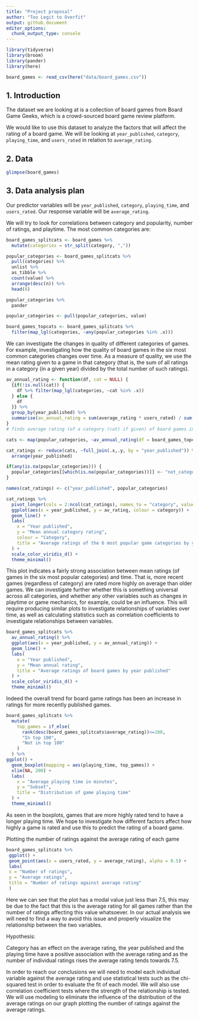 ```yaml
---
title: "Project proposal"
author: "Too Legit to Overfit"
output: github_document
editor_options: 
  chunk_output_type: console
---
```


```r
library(tidyverse)
library(broom)
library(pander)
library(here)
```

```r
board_games <- read_csv(here("data/board_games.csv"))
```

## 1. Introduction

The dataset we are looking at is a collection of board games from Board Game Geeks, which is a crowd-sourced board game review platform.

We would like to use this dataset to analyze the factors that will affect the rating of a board game. We will be looking at `year_published`, `category`, `playing_time`, and `users_rated` in relation to `average_rating`.

## 2. Data

```r
glimpse(board_games)
```


## 3. Data analysis plan

Our predictor variables will be `year_published`, `category`, `playing_time`, and `users_rated`. Our response variable will be `average_rating`.


We will try to look for correlations between category and popularity, number of ratings, and playtime. The most common categories are:

```r
board_games_splitcats <- board_games %>% 
  mutate(categories = str_split(category, ","))

popular_categories <- board_games_splitcats %>%
  pull(categories) %>%
  unlist %>%
  as_tibble %>%
  count(value) %>%
  arrange(desc(n)) %>%
  head(6)

popular_categories %>%
  pander

popular_categories <- pull(popular_categories, value)
```

```r
board_games_topcats <- board_games_splitcats %>% 
  filter(map_lgl(categories, ~any(popular_categories %in% .x)))
```

We can investigate the changes in quality of different categories of games. For example, investigating how the quality of board games in the six most common categories changes over time. As a measure of quality, we use the mean rating given to a game in that category (that is, the sum of all ratings in a category (in a given year) divided by the total number of such ratings). 

```r
av_annual_rating <- function(df, cat = NULL) {
  {if(!is.null(cat)) {
    df %>% filter(map_lgl(categories, ~cat %in% .x))
  } else {
    df
  }} %>% 
  group_by(year_published) %>% 
  summarise(av_annual_rating = sum(average_rating * users_rated) / sum(users_rated))
}
# finds average rating (of a category (cat) if given) of board games in dataframe given (df) for each year in which a board game of that category was published. Output is a dataframe. df must have columns `year published`, `categories` (a `list` of categories), `average_rating` and `year_published`. 

cats <- map(popular_categories, ~av_annual_rating(df = board_games_topcats, cat = .))

cat_ratings <- reduce(cats, ~full_join(.x,.y, by = "year_published")) %>% 
  arrange(year_published)

if(any(is.na(popular_categories))) {
  popular_categories[[which(is.na(popular_categories))]] <- "not_categorised"
} 

names(cat_ratings) <- c("year_published", popular_categories)
```

```r
cat_ratings %>% 
  pivot_longer(cols = 2:ncol(cat_ratings), names_to = "category", values_to = "av_rating") %>% 
  ggplot(aes(x = year_published, y = av_rating, colour = category)) + 
  geom_line() + 
  labs(
    x = "Year published", 
    y = "Mean annual category rating", 
    colour = "Category", 
    title = "Average ratings of the 6 most popular game categories by year published"
  ) + 
  scale_color_viridis_d() +
  theme_minimal()
```

This plot indicates a fairly strong association between mean ratings (of games in the six most popular categories) and time. That is, more recent games (regardless of category) are rated more highly on average than older games. We can investigate further whether this is something universal across all categories, and whether any other variables such as changes in playtime or game mechanics, for example, could be an influence. This will require producing similar plots to investigate relationships of variables over time, as well as calculating statistics such as correlation coefficients to investigate relationships between variables. 

```r
board_games_splitcats %>% 
  av_annual_rating() %>% 
  ggplot(aes(x = year_published, y = av_annual_rating)) +
  geom_line() +
  labs(
    x = "Year published",
    y = "Mean annual rating",
    title = "Average ratings of board games by year published"
  ) +
  scale_color_viridis_d() +
  theme_minimal()
```

Indeed the overall trend for board game ratings has been an increase in ratings for more recently published games. 

```r
board_games_splitcats %>% 
  mutate(
    top_games = if_else(
      rank(desc(board_games_splitcats$average_rating))<=100, 
      "In top 100", 
      "Not in top 100"
    )
  ) %>% 
ggplot() + 
  geom_boxplot(mapping = aes(playing_time, top_games)) + 
  xlim(NA, 200) + 
  labs(
    x = "Average playing time in minutes",
    y = "Subset",
    title = "Distribution of game playing time"
  ) +
  theme_minimal()
```

As seen in the boxplots, games that are more highly rated tend to have a longer playing time. We hope to investigate how different factors affect how highly a game is rated and use this to predict the rating of a board game. 

Plotting the number of ratings against the average rating of each game

```r
board_games_splitcats %>%
 ggplot() +
 geom_point(aes(x = users_rated, y = average_rating), alpha = 0.5) +
 labs(
 x = "Number of ratings",
 y = "Average ratings",
 title = "Number of ratings against average rating"
 )
```

Here we can see that the plot has a modal value just less than 7.5, this may be due to the fact that this is the average rating for all games rather than the number of ratings affecting this value whatsoever. In our actual analysis we will need to find a way to avoid this issue and properly visualize the relationship between the two variables.


Hypothesis:

Category has an effect on the average rating, the year published and the playing time have a positive association with the average rating and as the number of individual ratings rises the average rating tends towards 7.5.

In order to reach our conclusions we will need to model each individual variable against the average rating and use statistical tests such as the chi-squared test in order to evaluate the fit of each model. We will also use correlation coefficient tests where the strength of the relationship is tested. We will use modeling to eliminate the influence of the distribution of the average ratings on our graph plotting the number of ratings against the average ratings.